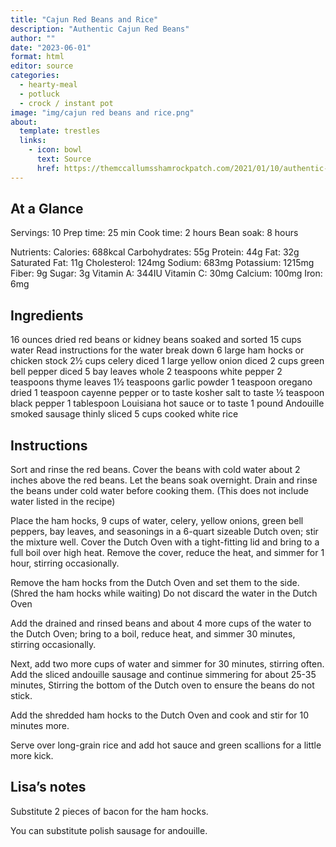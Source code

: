 ```yaml
---
title: "Cajun Red Beans and Rice"
description: "Authentic Cajun Red Beans"
author: ""
date: "2023-06-01"
format: html
editor: source
categories:
  - hearty-meal
  - potluck
  - crock / instant pot
image: "img/cajun red beans and rice.png"
about:
  template: trestles
  links:
    - icon: bowl
      text: Source
      href: https://themccallumsshamrockpatch.com/2021/01/10/authentic-cajun-red-beans/
---
```


## At a Glance

Servings: 10
Prep time: 25 min
Cook time: 2 hours
Bean soak: 8 hours

Nutrients: 
Calories: 688kcal
Carbohydrates: 55g
Protein: 44g
Fat: 32g
Saturated Fat: 11g
Cholesterol: 124mg
Sodium: 683mg
Potassium: 1215mg
Fiber: 9g
Sugar: 3g
Vitamin A: 344IU
Vitamin C: 30mg
Calcium: 100mg
Iron: 6mg

## Ingredients

16 ounces dried red beans or kidney beans soaked and sorted
15 cups water Read instructions for the water break down
6 large ham hocks or chicken stock
2½ cups celery diced
1 large yellow onion diced
2 cups green bell pepper diced
5 bay leaves whole
2 teaspoons white pepper
2 teaspoons thyme leaves
1½ teaspoons garlic powder
1 teaspoon oregano dried
1 teaspoon cayenne pepper or to taste
kosher salt to taste
½ teaspoon black pepper
1 tablespoon Louisiana hot sauce or to taste
1 pound Andouille smoked sausage thinly sliced
5 cups cooked white rice

## Instructions

Sort and rinse the red beans. Cover the beans with cold water about 2 inches above the red beans. Let the beans soak overnight. Drain and rinse the beans under cold water before cooking them. (This does not include water listed in the recipe)

Place the ham hocks, 9 cups of water, celery, yellow onions, green bell peppers, bay leaves, and seasonings in a 6-quart sizeable Dutch oven; stir the mixture well. Cover the Dutch Oven with a tight-fitting lid and bring to a full boil over high heat. Remove the cover, reduce the heat, and simmer for 1 hour, stirring occasionally.

Remove the ham hocks from the Dutch Oven and set them to the side. (Shred the ham hocks while waiting) Do not discard the water in the Dutch Oven

Add the drained and rinsed beans and about 4 more cups of the water to the Dutch Oven; bring to a boil, reduce heat, and simmer 30 minutes, stirring occasionally.

Next, add two more cups of water and simmer for 30 minutes, stirring often. Add the sliced andouille sausage and continue simmering for about 25-35 minutes, Stirring the bottom of the Dutch oven to ensure the beans do not stick.

Add the shredded ham hocks to the Dutch Oven and cook and stir for 10 minutes more.

Serve over long-grain rice and add hot sauce and green scallions for a little more kick.

## Lisa's notes

Substitute 2 pieces of bacon for the ham hocks. 

You can substitute polish sausage for andouille. 

